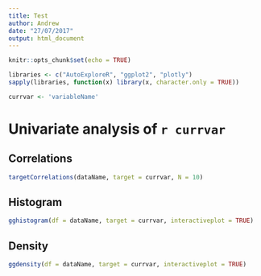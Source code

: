 ```yaml
---
title: Test
author: Andrew
date: "27/07/2017"
output: html_document
---
```


```r
knitr::opts_chunk$set(echo = TRUE)
```

```r
libraries <- c("AutoExploreR", "ggplot2", "plotly")
sapply(libraries, function(x) library(x, character.only = TRUE))
```

```r
currvar <- 'variableName'
```

# Univariate analysis of `r currvar`

## Correlations

```r
targetCorrelations(dataName, target = currvar, N = 10)
```

## Histogram
```r
gghistogram(df = dataName, target = currvar, interactiveplot = TRUE)
```

## Density
```r
ggdensity(df = dataName, target = currvar, interactiveplot = TRUE)
```
